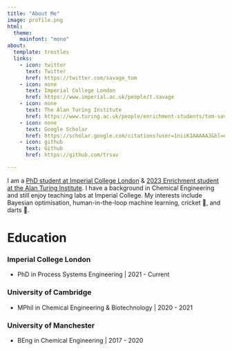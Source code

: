 ```yaml
---
title: "About Me"
image: profile.png
html:
  theme: 
    mainfont: "mono"
about:
  template: trestles
  links:
    - icon: twitter
      text: Twitter
      href: https://twitter.com/savage_tom
    - icon: none
      text: Imperial College London
      href: https://www.imperial.ac.uk/people/t.savage
    - icon: none
      text: The Alan Turing Institute
      href: https://www.turing.ac.uk/people/enrichment-students/tom-savage
    - icon: none
      text: Google Scholar
      href: https://scholar.google.com/citations?user=1niiK1AAAAAJ&hl=en
    - icon: github
      text: Github
      href: https://github.com/trsav

---
```


I am a [PhD student at Imperial College London](https://www.imperial.ac.uk/people/t.savage) & [2023 Enrichment student at the Alan Turing Institute](https://www.turing.ac.uk/people/enrichment-students/tom-savage). I have a background in Chemical Engineering and still enjoy teaching labs at Imperial College. My interests include Bayesian optimisation, human-in-the-loop machine learning, cricket 🏏, and darts 🎯. 

# Education 

### Imperial College London
- PhD in Process Systems Engineering | 2021 - Current

### University of Cambridge
- MPhil in Chemical Engineering & Biotechnology | 2020 - 2021

### University of Manchester
- BEng in Chemical Engineering | 2017 - 2020

